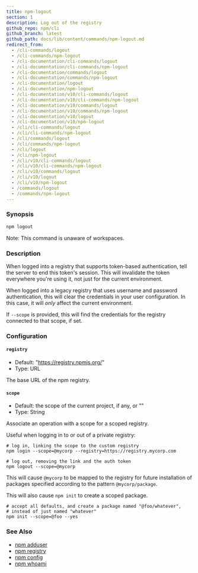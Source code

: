 ```yaml
---
title: npm-logout
section: 1
description: Log out of the registry
github_repo: npm/cli
github_branch: latest
github_path: docs/lib/content/commands/npm-logout.md
redirect_from:
  - /cli-commands/logout
  - /cli-commands/npm-logout
  - /cli-documentation/cli-commands/logout
  - /cli-documentation/cli-commands/npm-logout
  - /cli-documentation/commands/logout
  - /cli-documentation/commands/npm-logout
  - /cli-documentation/logout
  - /cli-documentation/npm-logout
  - /cli-documentation/v10/cli-commands/logout
  - /cli-documentation/v10/cli-commands/npm-logout
  - /cli-documentation/v10/commands/logout
  - /cli-documentation/v10/commands/npm-logout
  - /cli-documentation/v10/logout
  - /cli-documentation/v10/npm-logout
  - /cli/cli-commands/logout
  - /cli/cli-commands/npm-logout
  - /cli/commands/logout
  - /cli/commands/npm-logout
  - /cli/logout
  - /cli/npm-logout
  - /cli/v10/cli-commands/logout
  - /cli/v10/cli-commands/npm-logout
  - /cli/v10/commands/logout
  - /cli/v10/logout
  - /cli/v10/npm-logout
  - /commands/logout
  - /commands/npm-logout
---
```


### Synopsis

```bash
npm logout
```

Note: This command is unaware of workspaces.

### Description

When logged into a registry that supports token-based authentication, tell the server to end this token's session. This will invalidate the token everywhere you're using it, not just for the current environment.

When logged into a legacy registry that uses username and password authentication, this will clear the credentials in your user configuration. In this case, it will _only_ affect the current environment.

If `--scope` is provided, this will find the credentials for the registry connected to that scope, if set.

### Configuration

#### `registry`

- Default: "https://registry.npmjs.org/"
- Type: URL

The base URL of the npm registry.

#### `scope`

- Default: the scope of the current project, if any, or ""
- Type: String

Associate an operation with a scope for a scoped registry.

Useful when logging in to or out of a private registry:

```
# log in, linking the scope to the custom registry
npm login --scope=@mycorp --registry=https://registry.mycorp.com

# log out, removing the link and the auth token
npm logout --scope=@mycorp
```

This will cause `@mycorp` to be mapped to the registry for future installation of packages specified according to the pattern `@mycorp/package`.

This will also cause `npm init` to create a scoped package.

```
# accept all defaults, and create a package named "@foo/whatever",
# instead of just named "whatever"
npm init --scope=@foo --yes
```

### See Also

- [npm adduser](/cli/v10/commands/npm-adduser)
- [npm registry](/cli/v10/using-npm/registry)
- [npm config](/cli/v10/commands/npm-config)
- [npm whoami](/cli/v10/commands/npm-whoami)
